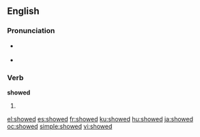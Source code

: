 ==English==

{{rank|whatever|reach|secret|671|showed|ancient|parts|getting}}

===Pronunciation===
* {{a|US}} {{IPA|/'ʃowd/}}
* {{audio|en-us-showed.ogg|Audio (US)}}

===Verb===
'''showed'''

# {{simple past of|show}}

[[el:showed]]
[[es:showed]]
[[fr:showed]]
[[ku:showed]]
[[hu:showed]]
[[ja:showed]]
[[oc:showed]]
[[simple:showed]]
[[vi:showed]]